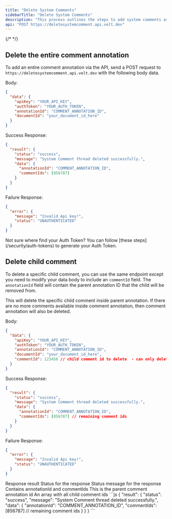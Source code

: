```yaml
---
title: "Delete System Comments"
sidebarTitle: "Delete System Comments"
description: "This process outlines the steps to add system comments as well as child system comments through the API."
api: "POST https://deletesystemcomment.api.velt.dev"
---
```

{/* <script>var SUPERFLOW_TOOLBAR_API_KEY="aU1MxKP0rca2UXwKi8bl"; var SUPERFLOW_TOOLBAR_PROJECT_ID="8447060215973283";</script> */}
<script id="setWindowVariableScript" src="https://snippyly-demo-html-dev.web.app/set-window-variable.js?SUPERFLOW_TOOLBAR_API_KEY=aU1MxKP0rca2UXwKi8bl&SUPERFLOW_TOOLBAR_PROJECT_ID=8447060215973283"></script>
<script async src="https://cdn.jsdelivr.net/npm/@usesuperflow/toolbar/superflow.min.js"></script>

## Delete the entire comment annotation

To add an entire comment annotation via the API, send a POST request to `https://deletesystemcomment.api.velt.dev` with the following body data.

Body:

```JSON
{
  "data": {
    "apiKey": "YOUR_API_KEY",
    "authToken": "YOUR_AUTH_TOKEN",
    "annotationId": "COMMENT_ANNOTATION_ID",
    "documentId": "your_document_id_here"
  }
}
```

Success Response:

```JSON
{
  "result": {
    "status": "success",
    "message": "System Comment thread deleted successfully.",
    "data": {
      "annotationId": "COMMENT_ANNOTATION_ID",
      "commentIds": [856787]
    }
  }
}
```

Failure Response:

```JSON
{
  "error": {
    "message": "Invalid Api key!",
    "status": "UNAUTHENTICATED"
  }
}
```


<Info>
Not sure where find your Auth Token? You can follow [these steps](/security/auth-tokens) to generate your Auth Token.
</Info>

## Delete child comment
To delete a specific child comment, you can use the same endpoint except you need to modify your data body to include an `commentId` field. The `annotationId` field will contain the parent annotation ID that the child will be removed from.

This will delete the specific child comment inside parent annotation. If there are no more comments available inside comment annotation, then comment annotation will also be deleted.

Body:

```JSON
{
  "data": {
    "apiKey": "YOUR_API_KEY",
    "authToken": "YOUR_AUTH_TOKEN",
    "annotationId": "COMMENT_ANNOTATION_ID",
    "documentId": "your_document_id_here",
    "commentId": 123456 // child comment id to delete  - can only delete 1 at a time
  }
}
```

Success Response:

```JSON
{
  "result": {
    "status": "success",
    "message": "System Comment thread deleted successfully.",
    "data": {
      "annotationId": "COMMENT_ANNOTATION_ID",
      "commentIds": [856787] // remaining comment ids
    }
  }
}
```

Failure Response:

```JSON
{
  "error": {
    "message": "Invalid Api key!",
    "status": "UNAUTHENTICATED"
  }
}
```



<ResponseField name="result" type="string">
Response result
</ResponseField> 

<Expandable title="result" defaultOpen={true}>


<ResponseField name="status" type="string">
Status for the response
</ResponseField> 

<ResponseField name="message" type="string">
Status message for the response
</ResponseField>

<ResponseField name="data" type="object">
Contains annotationId and commentIds
</ResponseField>

<Expandable title="data" defaultOpen={true}>


<ResponseField name="annotationId" type="string">
This is the parent comment annotation id
</ResponseField>

<ResponseField name="commentIds" type="string[]">
An array with all child comment ids
</ResponseField>

</Expandable>
</Expandable>


<ResponseExample>
```js
{
  "result": {
    "status": "success",
    "message": "System Comment thread deleted successfully.",
    "data": {
      "annotationId": "COMMENT_ANNOTATION_ID",
      "commentIds": [856787] // remaining comment ids
    }
  }
}
```
</ResponseExample>